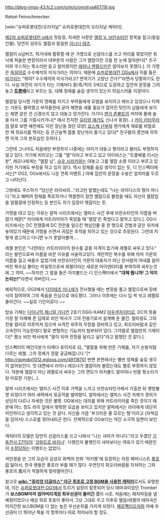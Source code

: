 http://blog-imgs-43.fc2.com/o/m/o/omotya467/19.jpg

Ratsel Feinschmecker.

[wiki:"슈퍼로봇대전/오리지날" 슈퍼로봇대전의 오리지날 캐릭터].

[[제2차 슈퍼로봇대전 α]]에서 첫등장. 자세한 사항은 [[엘잠 V. 브란슈타인]] 항목을 참고(동일인물). 당연히 성우도 엘잠과 동일한 [[이나다 테츠]]. 

엘잠이 α넘버즈, 하가네에 합류할 때 쓴 가명으로 선글라스를 쓰고 머리를 묶었지만 워낙에 허술한 변장이라서 대부분의 사람은 그가 엘잠이란 것을 한 눈에 알아본다[* 츠구미와 쿠스하는 목소리만 듣고 알아챘지만 [[레피나 엔필드]]만은 알아보지 못했다.]. 이 가명은 [[독일어]]로 수수께끼의 미식가라는 의미다. 때문에 [[슈퍼로봇대전 OGs]]에서 이를 들은 [[비가지]]는 "뭐야? 수수께끼의 미식가라고? 번역기가 고장난 건가?"라면서 당황하기도 한다. 사실 여전히 자기가 타는 기체마다 황/흑/적의 3색으로 도장하고 집안의 문장을 그려놓고 '''[[트롬베]]'''라고 부르는 등, 대체 정체를 숨길 생각이 있는지 의심스러울 지경이다.

엘잠일 당시엔 가문의 명예를 지키고 부하들에게 모범을 보이려고 애쓰고 있었으나 이제는 가문도 몰락했고 부하들한테 굳이 체면을 세울 필요가 없어진 탓인지 남들에게 보이는 체면 같은 건 신경쓰지 않고 대놓고 망가진다. 거기다 [[젠가 존볼트]]의 커피에 몰래 술을 타서 그를 기절시키거나[* 매사 진지한 [[길리엄 예거]]도 신나서 동참(...) [[카이 키타무라]]의 말로 보면 예전에도 이런 장난을 쳤던 모양] [[쿄스케 난부]]와 젠가에게 재료를 비밀로 한 채 쥐요리를 먹이는 등 은근슬쩍 몹쓸 장난까지 즐기고 있다[* 친구들의 증언에 의하면 이게 그의 본모습인 듯하다.].

그런데 그나마도 처음에만 부정하지 나중에는 라이가 대놓고 형이라고 불러도 부정하지 않고 있다. 거기에 피리오는 그를 "엘"이라고 부르고 있고 아이비스는 "트롬베를 타시는 분", 레오나에게는 "엘잠 님", [[슈우 시라카와]]는 대놓고 그를 엘잠 소령 이라고 부르고 있지만 거기에도 부정을 하고 있지 않다. 역시 정체를 숨길 생각이 없는 듯, 디 인스펙터에서는[* OG2, OGs에서도 나온 연회 이벤트.] 아예 집안의 문장을 수놓은 앞치마를 두르고 나타난다. 

그밖에도 쿠스하가 "당신은 라이씨의..."라고만 말했는데도 "나는 라이디스의 형이 아니다."라고 해버려 정체를 폭로하거나 엑셀렌이 잠깐 엘잠으로 불렀을 때도 자신이 엘잠임을 얼떨결에 인정하는 등 본인도 자기 입장이 헷갈리는 듯. 

가명을 대고 있는 이유는 알파 시리즈에서는 엘피스 사건 후에 브란슈타인의 이름을 버렸기 때문[* 라이에게 카트라이아가 죽었을 때 '엘잠'은 죽었다고 말하고 있다.]. OG시리즈에서는 DC 전쟁중에 DC 전란을 일으킨 핵심인물 중 한 명으로 전범과 같은 위치에 놓여있기 때문에 가명을 쓰면서 귀찮은 추적을 피하고 있는 것으로 추정된다. 그런데 저렇게 광고하고 다니면 누가 못알아볼까…. 

레첼 본인은 "나한테는 카트라이아의 원수를 갚을 자격이 없기에 레첼로 싸우고 있다." 라는 발언으로써 이름을 바꾼 이유를 서술하고있다. 개인적인 복수를 위해 차마 가문의 이름을 걸고 싸울수 없었기에 브란슈타인의 가문의 대표자가 아닌 한사람의 아내를 잃어버린 복수심 불타는 파일럿으로써 레첼이라는 새로운 아이덴티티를 부여하여 싸우는것에 그 의미. ~~하지만 그 말을 들은 아치볼드는 디 인스펙터에서 '''"대체 뭡니까! 그 억지 논리는!"'''라면서 까버린다.~~ 

예외적으로, OG2에서 [[다이테츠 미나세]]가 전사했을 때는 변장을 풀고 엘잠으로써 장례식의 참여하여 그의 죽음을 진심으로 애도했다. 그러나 이후에는 다시 입 싹 씻고 레첼로 돌아간다. ~~실로 기인이로다.~~

탑승 기체는 [[다이나믹 제너럴 가디언]] 2호기 DGG-XAM2 [[아우센자이터]]로, DC의 뜻을 가장 잘 이해해 준 답례로 비안 박사가 그의 전용기로서 설계해 둔 물건. 컬러링도 그의 전용 컬러로 이루어져 있으며 사격전 위주의 무장을 장비하고 있고, 회오리바람과 같은 고속전이 가능한데다 말로 변형하는 기능까지 첨부되어 있다. 그야말로 엘잠만의 기체이다[* 평소 비안 박사에게 "말이 되어 전장을 달리고 싶다"라고 말했던 것 같다.].

인스펙터의 메인각본가 타케다 유이치로 曰, "엘잠을 위해 만든 기체를, 자기 손발처럼 다루는 레첼. 그의 정체가 정말 궁금해집니다."[* http://gomdol1012.egloos.com/4911870] 반면 본편에서는 별반 정체를 숨길 생각이 없어보인다. 첫 대면에서 라이나 레오나가 엘잠이라 불렀는데도 별로 부정하지 않았다. 덕분에 엘잠이 아닌 레첼로서 싸우는 그의 면모가 아치볼드 말마따나 반쯤 헛소리가 된 미묘한 기분(…).

알파 시리즈에서는 엘피스 사건 이후 가책을 느끼고 브란슈타인가에서 가출한 뒤 행방불명 되었다가 여러 세력에서 뒷공작을 벌여왔다. 알파에서는 엘피스 사건 자체가 경위가 상당히 다르나 자세한 것은 불명. OG에서는 대의를 위해 카트라이아를 죽인 것이기 때문에 어느 정도 라이 앞에서 떳떳한 모습을 보이고 있지만 알파에서는 라이에게 대단히 미안하다고 생각하고 있는 것 같다. 자신을 가끔 '부끄러운 줄 모르는 형'이라고 (자책감을 담아서) 스스로를 깎아내리곤 한다. 전체적으로 OG보다는 약간 소극적 일면이 보인다.

캐릭터의 모델은 당연히 선글라스를 쓰고 나와서 "나는 샤아가 아니다."라고 우겼던 [[기동전사 Z건담]]의 '[[크와트로 바지나]]'. 다행인지 불행인지 샤아보다는 여유가 있기 때문인지 [[수정]]당하는 이벤트는 없었다.

색안경을 쓴 그의 모습이 김성모 화백의 만화 '럭키짱'에 등장하는 자칭 페미니스트 [[풍호]]랑 닮아서, 한국 팬들은 풍호라 부를 때가 많다. 우연인지 회오리바람을 자처하는 그와 풍호의 風자가 적절하게 맞아떨어진다.

참고로 '''[[wiki: "쥬리앙 더글러스" 아군 최초로 고정 BGM을 사용한 캐릭터]]'''로서도 유명한데, 이는 [[슈퍼로봇대전 OG1]]에서 트리거 설정이 잘못되어 당시 테마곡이었던 Trombe!가 '''보스BGM마저 씹어버리게끔 최우선권이 들어간 것'''이 시초. 처음에는 패치파일을 낼 예정이었으나 예상 외로 호응이 좋아서 그냥 그대로 두고 이후로 엘잠/레첼의 테마곡은 어지간한 보스BGM을 다 씹는 높은 우선순위를 가지게 되었다. [[페르펙티오]]처럼 아예 우선권이 더 뛰어난 쪽을 각 항목마다 따로 적어놔야 할 정도.
